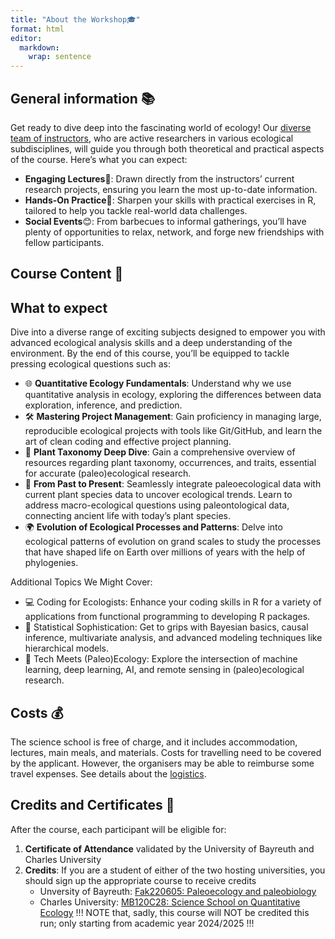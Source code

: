 ```yaml
---
title: "About the Workshop🎓"
format: html
editor: 
  markdown: 
    wrap: sentence
---
```


## General information 📚
Get ready to dive deep into the fascinating world of ecology! Our [diverse team of instructors](team.qmd), who are active researchers in various ecological subdisciplines, will guide you through both theoretical and practical aspects of the course. Here's what you can expect:

* **Engaging Lectures**🔬: Drawn directly from the instructors' current research projects, ensuring you learn the most up-to-date information.
* **Hands-On Practice**🤝: Sharpen your skills with practical exercises in R, tailored to help you tackle real-world data challenges.
* **Social Events**😊: From barbecues to informal gatherings, you'll have plenty of opportunities to relax, network, and forge new friendships with fellow participants. 

## Course Content 🎯
::: {.callout-tip}
## What to expect
Dive into a diverse range of exciting subjects designed to empower you with advanced ecological analysis skills and a deep understanding of the environment. By the end of this course, you'll be equipped to tackle pressing ecological questions such as:

* 🌐 **Quantitative Ecology Fundamentals**: Understand why we use quantitative analysis in ecology, exploring the differences between data exploration, inference, and prediction.
* 🛠️ **Mastering Project Management**: Gain proficiency in managing large, reproducible ecological projects with tools like Git/GitHub, and learn the art of clean coding and effective project planning.
* 🌿 **Plant Taxonomy Deep Dive**: Gain a comprehensive overview of resources regarding plant taxonomy, occurrences, and traits, essential for accurate (paleo)ecological research.
* 🌱 **From Past to Present**: Seamlessly integrate paleoecological data with current plant species data to uncover ecological trends. Learn to address macro-ecological questions using paleontological data, connecting ancient life with today's plant species.
* 🌍 **Evolution of Ecological Processes and Patterns**: Delve into ecological patterns of evolution on grand scales to study the processes that have shaped life on Earth over millions of years with the help of phylogenies.
:::

Additional Topics We Might Cover:

* 💻 Coding for Ecologists: Enhance your coding skills in R for a variety of applications from functional programming to developing R packages.
* 🎲 Statistical Sophistication: Get to grips with Bayesian basics, causal inference, multivariate analysis, and advanced modeling techniques like hierarchical models.
* 🤖 Tech Meets (Paleo)Ecology: Explore the intersection of machine learning, deep learning, AI, and remote sensing in (paleo)ecological research.

## Costs 💰
::: {.callout-important}
The science school is free of charge, and it includes accommodation, lectures, main meals, and materials. Costs for travelling need to be covered by the applicant. However, the organisers may be able to reimburse some travel expenses. See details about the [logistics](logistics.qmd).
:::

## Credits and Certificates 📜
After the course, each participant will be eligible for:

1. **Certificate of Attendance** validated by the University of Bayreuth and Charles University
2. **Credits**: If you are a student of either of the two hosting universities, you should sign up the appropriate course to receive credits
   + Unversity of Bayreuth: [Fak220605: Paleoecology and paleobiology](https://my.uni-bayreuth.de/cmlife/s/modules/Ly91YnRAY21jby9hcGkvbm9kZXMvNzAzNDU1)
   + Charles University: [MB120C28: Science School on Quantitative Ecology](https://is.cuni.cz/studium/predmety/index.php?id=d05883cb77201986e76bb53ceefb99e1&tid=&do=predmet&kod=MB120C28) !!! NOTE that, sadly, this course will NOT be credited this run; only starting from academic year 2024/2025 !!!
